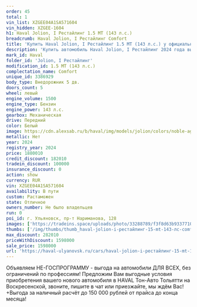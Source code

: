 ```yaml
---
order: 45
total: 1
vin_list: XZGEE04A1SA571604
vin_hidden: XZGEE-1604
h1: Haval Jolion, I Рестайлинг 1.5 MT (143 л.с.)
breadcrumb: Haval Jolion, I Рестайлинг Comfort
title: 'Купить Haval Jolion, I Рестайлинг 1.5 MT (143 л.с.) у официального дилера в Ульяновске'
description: 'Купить автомобиль Haval Jolion, I Рестайлинг 2024 года выпуска, комплектация Comfort, цвет - Белый, двигатель - 1.5 MT (143 л.с.) у официального дилера в г. Ульяновск. Стоимость данного автомобиля Haval Jolion, I Рестайлинг – 1598000'
mark_id: Haval
folder_id: 'Jolion, I Рестайлинг'
modification_id: 1.5 MT (143 л.с.)
complectation_name: Comfort
unique_id: 3386929
body_type: Внедорожник 5 дв.
doors_count: 5
wheel: левый
engine_volume: 1500
engine_type: Бензин
engine_power: 143 л.с.
gearbox: Механическая
drive: Передний
color: Белый
image: https://cdn.alexsab.ru/b/haval/img/models/jolion/colors/noble-agate.webp
metallic: Нет
year: 2024
registry_year: 2024
price: 1880010
credit_discount: 182010
tradein_discount: 100000
insurance_discount: 0
action: show
currency: RUR
vin: XZGEE04A1SA571604
availability: В пути
custom: Растаможен
state: Отличное
owners_number: Не было владельцев
run: 0
poi_id: г. Ульяновск, пр-т Нариманова, 128
images: ['https://tradeins.space/uploads/photo/33288789/f3f8d63b93377106a247f368d7970f0a.jpg', 'https://tradeins.space/uploads/photo/33288790/0f2160f31e2ddac39578b5da0f1f9364.jpg', 'https://tradeins.space/uploads/photo/33288791/9090a8c1ad506167e9d51c65ae097dc1.jpg', 'https://tradeins.space/uploads/photo/33288792/ff707fea72198b2bd678a31f1de8b2c8.jpg', 'https://tradeins.space/uploads/photo/33288793/c0fd8576ef0fe23d796695fafee10885.jpg', 'https://tradeins.space/uploads/photo/33288794/3072eb1f0ae182c968001340b46eec4f.jpg', 'https://tradeins.space/uploads/photo/33288795/68373e99fb07ac8af75ca3e90875241b.jpg', 'https://tradeins.space/uploads/photo/33288796/f99a39e138e1d5e959aae19a9738f5bc.jpg', 'https://tradeins.space/uploads/photo/33288797/1cf407e887fdf5af95c2936b7cb6dcd7.jpg', 'https://tradeins.space/uploads/photo/33288798/6486bb9c770c134d4aa4779b2953c438.jpg', 'https://tradeins.space/uploads/photo/33288799/f038b4dbd4b29cfcf426864acd20ad55.jpg']
thumbs: ['/img/thumbs/thumb_haval-jolion-i-рестайлинг-15-mt-143-лс-comfort-белый-2024_70f0a_0.webp', '/img/thumbs/thumb_haval-jolion-i-рестайлинг-15-mt-143-лс-comfort-белый-2024_f9364_1.webp', '/img/thumbs/thumb_haval-jolion-i-рестайлинг-15-mt-143-лс-comfort-белый-2024_97dc1_2.webp', '/img/thumbs/thumb_haval-jolion-i-рестайлинг-15-mt-143-лс-comfort-белый-2024_8b2c8_3.webp', '/img/thumbs/thumb_haval-jolion-i-рестайлинг-15-mt-143-лс-comfort-белый-2024_10885_4.webp']
max_discount: 282010
priceWithDiscount: 1598000
sale_price: 1598000
url: 'https://haval-ulyanovsk.ru/cars/haval-jolion-i-рестайлинг-15-mt-143-лс-comfort-белый-2024/'
---
```

<p>
 Объявляем НЕ-ГОСПРОГРАММУ - выгода на автомобили ДЛЯ ВСЕХ, без ограничений по профессиям! Предложим Вам выгодные условия приобретения вашего нового автомобиля в HAVAL Тон-Авто Тольятти на Воскресенской, звоните, пишите в чат или приезжайте, мы ждём Вас! +Выгода за наличный расчёт до 150 000 рублей от прайса до конца месяца!
</p>
<p>
</p>
<p>
</p>
